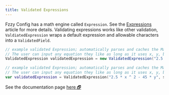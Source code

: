 ```yaml
---
title: Validated Expressions
---
```


Fzzy Config has a math engine called `Expression`. See the [Expressions](../../features/Expressions) article for more details. Validating expressions works like other validation, `ValdiatedExpression` wraps a default expression and allowable characters into a `ValidatedField`.

<CodeTabs>

```java !!tabs Java
// example validated Expression; automatically parses and caches the Math Expression input in string form.
// The user can input any equation they like as long as it uses x, y, both, or neither expected variables passed in the set
ValidatedExpression validatedExpression = new ValidatedExpression("2.5 * x ^ 2 - 45 * y", Set.of('x', 'y'));
```

```kotlin !!tabs Kotlin
// example validated Expression; automatically parses and caches the Math Expression input in string form.
// The user can input any equation they like as long as it uses x, y, both, or neither expected variables passed in the set
var validatedExpression = ValidatedExpression("2.5 * x ^ 2 - 45 * y", setOf('x', 'y'))
```

</CodeTabs>

<Callout>
See the documentation page <a target="_blank" rel="noopener" href="https://fzzyhmstrs.github.io/fconfig/-fzzy%20-config/me.fzzyhmstrs.fzzy_config.validation.misc/-validated-expression/index.html">here 🗗</a>
</Callout>
